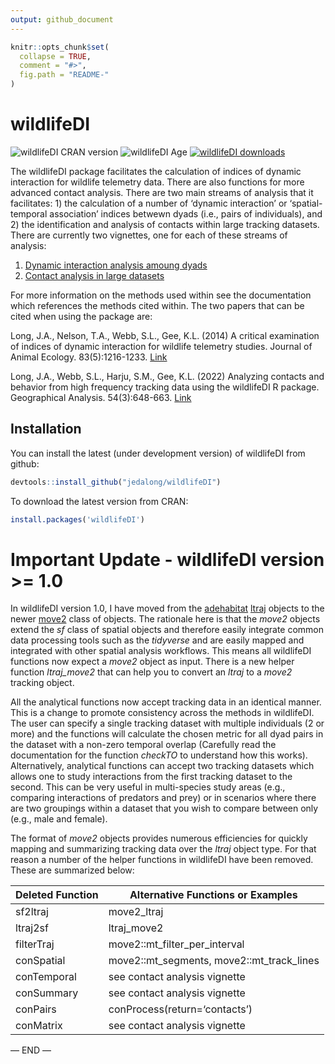 ```yaml
---
output: github_document
---
```


<!-- README.md is generated from README.Rmd. Please edit that file -->

```r
knitr::opts_chunk$set(
  collapse = TRUE,
  comment = "#>",
  fig.path = "README-"
)
```

# wildlifeDI

<!-- badges: start -->
![wildlifeDI CRAN version](http://www.r-pkg.org/badges/version/wildlifeDI)
![wildlifeDI Age](https://rpkg.net/pub-age/wildlifeDI/blue)
[![wildlifeDI downloads](https://cranlogs.r-pkg.org/badges/last-month/wildlifeDI)](https://cran.r-project.org/package=wildlifeDI)
<!-- badges: end -->


The wildlifeDI package facilitates the calculation of indices of dynamic interaction for wildlife telemetry data. There are also functions for more advanced contact analysis. There are two main streams of analysis that it facilitates: 1) the calculation of a number of 'dynamic interaction' or 'spatial-temporal association' indices betwewn dyads (i.e., pairs of individuals), and 2) the identification and analysis of contacts within large tracking datasets. There are currently two vignettes, one for each of these streams of analysis:

1) [Dynamic interaction analysis amoung dyads](https://cran.r-project.org/package=wildlifeDI/vignettes/wildlifeDI-vignette.html)
2) [Contact analysis in large datasets](https://cran.r-project.org/package=wildlifeDI/vignettes/wildlifeDI-vignette-contact_analysis.html)

For more information on the methods used within see the documentation which references the methods cited within. The two papers that can be cited when using the package are:

Long, J.A., Nelson, T.A., Webb, S.L., Gee, K.L. (2014) A critical examination of indices of dynamic interaction for wildlife telemetry studies. Journal of Animal Ecology. 83(5):1216-1233. [Link](https://doi.org/10.1111/1365-2656.12198)

Long, J.A., Webb, S.L., Harju, S.M., Gee, K.L. (2022) Analyzing contacts and behavior from high frequency tracking data using the wildlifeDI R package. Geographical Analysis. 54(3):648-663. [Link](https://doi.org/10.1111/gean.12303) 

## Installation

You can install the latest (under development version) of wildlifeDI from github:

```r
devtools::install_github("jedalong/wildlifeDI")
```

To download the latest version from CRAN: 

```r
install.packages('wildlifeDI')
```

# Important Update - wildlifeDI version >= 1.0

In wildlifeDI version 1.0, I have moved from the [adehabitat](https://cran.r-project.org/package=adehabitatLT) [ltraj](https://rdrr.io/cran/adehabitatLT/man/as.ltraj.html) objects to the newer [move2](https://cran.r-project.org/package=move2) class of objects. The rationale here is that the *move2* objects extend the *sf* class of spatial objects and therefore easily integrate common data processing tools such as the *tidyverse* and are easily mapped and integrated with other spatial analysis workflows. This means all wildlifeDI functions now expect a *move2* object as input. There is a new helper function *ltraj_move2* that can help you to convert an *ltraj* to a *move2* tracking object.

All the analytical functions now accept tracking data in an identical manner. This is a change to promote consistency across the methods in wildlifeDI. The user can specify a single tracking dataset with multiple individuals (2 or more) and the functions will calculate the chosen metric for all dyad pairs in the dataset with a non-zero temporal overlap (Carefully read the documentation for the function *checkTO* to understand how this works). Alternatively, analytical functions can accept two tracking datasets which allows one to study interactions from the first tracking dataset to the second. This can be very useful in multi-species study areas (e.g., comparing interactions of predators and prey) or in scenarios where there are two groupings within a dataset that you wish to compare between only (e.g., male and female).

The format of *move2* objects provides numerous efficiencies for quickly mapping and summarizing tracking data over the *ltraj* object type. For that reason a number of the helper functions in wildlifeDI have been removed. These are summarized below:

| Deleted Function | Alternative Functions or Examples |
| ---------------- | ---------------------------------------------------- |
| sf2ltraj     | move2_ltraj |
| ltraj2sf     | ltraj_move2 |
| filterTraj   | move2::mt_filter_per_interval |
| conSpatial   | move2::mt_segments, move2::mt_track_lines |
| conTemporal  | see contact analysis vignette |
| conSummary   | see contact analysis vignette |
| conPairs     | conProcess(return='contacts') |
| conMatrix    | see contact analysis vignette|

--- END --- 